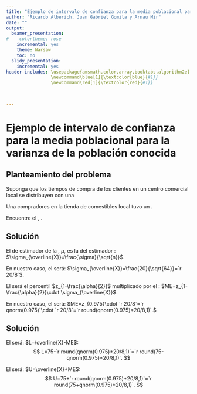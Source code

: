 ```yaml
---
title: "Ejemplo de intervalo de confianza para la media poblacional para la varianza de la población conocida"
author: "Ricardo Alberich, Juan Gabriel Gomila y Arnau Mir"
date: ""
output:
  beamer_presentation:
#    colortheme: rose
    incremental: yes
    theme: Warsaw
    toc: no
  slidy_presentation:
    incremental: yes
header-includes: \usepackage{amsmath,color,array,booktabs,algorithm2e}
                 \newcommand\blue[1]{\textcolor{blue}{#1}}
                 \newcommand\red[1]{\textcolor{red}{#1}}

                 
              
---
```



# Ejemplo de intervalo de confianza para la media poblacional para la varianza de la población conocida

## Planteamiento del problema
Suponga que los tiempos de compra de los clientes en un centro comercial local se distribuyen \red{normalmente} con una \red{desviación estándar de población conocida de 20 minutos.}
\pause

Una \blue{muestra aleatoria de 64} compradores en la tienda de comestibles local tuvo un \red{tiempo medio de 75 minutos}. 
\pause

Encuentre el \blue{error estándar, el margen de error y los límites de confianza superior e inferior de un intervalo de confianza del $95\%$ para la media poblacional}, \red{$\mu$}.

## Solución

El \red{error estándar} de estimador de la \red{media poblacional}, $\mu$, es la \red{desviación estándar} del estimador \red{media muestral $\overline{X}$}: $\sigma_{\overline{X}}=\frac{\sigma}{\sqrt{n}}$. 
\pause

En nuestro caso, el \red{error estándar} será: $\sigma_{\overline{X}}=\frac{20}{\sqrt{64}}=`r 20/8`$.
\pause

El \red{margen de error $ME$} será el percentil $z_{1-\frac{\alpha}{2}}$  multiplicado por el \red{error estándar}: $ME=z_{1-\frac{\alpha}{2}}\cdot \sigma_{\overline{X}}$.
\pause

En nuestro caso, el \red{margen de error} será: $ME=z_{0.975}\cdot `r 20/8`=`r qnorm(0.975)`\cdot `r 20/8`=`r round(qnorm(0.975)*20/8,1)`.$


## Solución
El \red{límite inferior del intervalo de confianza} será: $L=\overline{X}-ME$:
$$
L=75-`r round(qnorm(0.975)*20/8,1)`=`r round(75-qnorm(0.975)*20/8,1)`.
$$

\pause

El \red{límite superior del intervalo de confianza} será: $U=\overline{X}+ME$:
$$
U=75+`r round(qnorm(0.975)*20/8,1)`=`r round(75+qnorm(0.975)*20/8,1)`.
$$